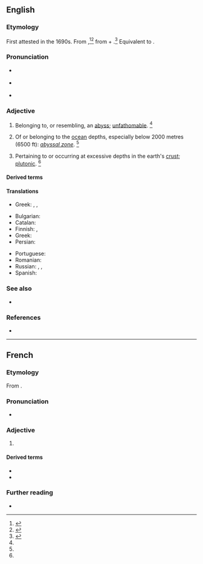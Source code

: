 ==English==

===Etymology===
First attested in the 1690s. From {{der|en|ML.|abyssalis}},<ref name=SOED>{{R:SOED5|page=11}}</ref><ref name=RHD>{{R:RHCD|page=7}}</ref> from {{der|en|la|abyssus||abyss}} + {{m|la|-alis||-al}}.<ref name=WI3>{{R:MW3 1976|page=9}}</ref> Equivalent to {{suffix|en|abyss|al}}.

===Pronunciation===
* {{a|RP}} {{IPA|en|/əˈbɪs.l̩/}}
* {{a|US}} {{IPA|en|/əˈbɪs.l̩/}}
* {{rhymes|en|ɪsəl}}

===Adjective===
{{en-adj|-}}

# {{lb|en|archaic}} Belonging to, or resembling, an [[abyss]]; [[unfathomable]]. {{defdate|First attested in the mid 17<sup>th</sup> century.}}<ref name=SOED/>
# {{lb|en|geography}} Of or belonging to the [[ocean]] depths, especially below 2000 metres (6500 ft): ''[[abyssal zone]]''. {{defdate|First attested in the mid 19<sup>th</sup> century.}}<ref name=SOED/>
# {{lb|en|geology}} Pertaining to or occurring at excessive depths in the earth's [[crust]]; [[plutonic]]. {{defdate|First attested in the late 19<sup>th</sup> century.}}<ref name=SOED/>

====Derived terms====
{{der3|en|abyssal fish|abyssal plain|abyssalbenthic|abyssalpelagic|abyssal rock|abyssal zone|abyssally|hypabyssal|hyperabyssal|hypoabyssal}}

====Translations====
{{trans-top|belonging to, or resembling, an abyss; unfathomable}}
* Greek: {{t+|el|αβυσσαλέος|m|sc=Grek}}, {{t|el|απειροβαθής|m|sc=Grek}}, {{t+|el|απύθμενος|m|sc=Grek}}
{{trans-mid}}
{{trans-bottom}}

{{trans-top|belonging to the ocean depths}}
* Bulgarian: {{t|bg|дълбоководен}}
* Catalan: {{t|ca|abissal}}
* Finnish: {{t+|fi|abyssinen}}, {{t+|fi|abyssaalinen}}
* Greek: {{t|el|αβυσσαίος|m}}
* Persian: {{t+|fa|مغاکی|tr=mağâki|sc=fa-Arab}}
{{trans-mid}}
* Portuguese: {{t+|pt|abissal}}
* Romanian: {{t+|ro|abisal}}
* Russian: {{t+|ru|абисса́льный}}, {{t+|ru|глуби́нный}}, {{t+|ru|глубоково́дный}}
* Spanish: {{t+|es|abisal}}
{{trans-bottom}}

===See also===
* {{l|en|byssal}}

===References===
<references/>
* {{R:Webster 1913}}

----

==French==

===Etymology===
From {{der|fr|LL.|abyssalis}}.

===Pronunciation===
* {{fr-IPA}}

===Adjective===
{{fr-adj}}<!--

-->

# {{l|en|abyssal}}

====Derived terms====
* {{l|fr|gigantisme abyssal}}
* {{l|fr|plaine abyssale}}

===Further reading===
* {{R:TLFi}}